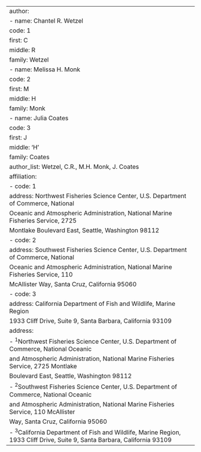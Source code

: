 ---
author:
  - name: Chantel R. Wetzel
    code: 1
    first: C
    middle: R
    family: Wetzel
  - name: Melissa H. Monk
    code: 2
    first: M
    middle: H
    family: Monk
  - name: Julia Coates
    code: 3
    first: J
    middle: 'H'
    family: Coates
author_list: Wetzel, C.R., M.H. Monk, J. Coates
affiliation:
  - code: 1
    address: Northwest Fisheries Science Center, U.S. Department of Commerce, National
      Oceanic and Atmospheric Administration, National Marine Fisheries Service, 2725
      Montlake Boulevard East, Seattle, Washington 98112
  - code: 2
    address: Southwest Fisheries Science Center, U.S. Department of Commerce, National
      Oceanic and Atmospheric Administration, National Marine Fisheries Service, 110
      McAllister Way, Santa Cruz, California 95060
  - code: 3
    address: California Department of Fish and Wildlife, Marine Region
      1933 Cliff Drive, Suite 9, Santa Barbara, California 93109
address:
  - ^1^Northwest Fisheries Science Center, U.S. Department of Commerce, National Oceanic
    and Atmospheric Administration, National Marine Fisheries Service, 2725 Montlake
    Boulevard East, Seattle, Washington 98112
  - ^2^Southwest Fisheries Science Center, U.S. Department of Commerce, National Oceanic
    and Atmospheric Administration, National Marine Fisheries Service, 110 McAllister
    Way, Santa Cruz, California 95060
  - ^3^California Department of Fish and Wildlife, Marine Region, 1933 Cliff Drive, Suite 9, Santa Barbara, California 93109
---